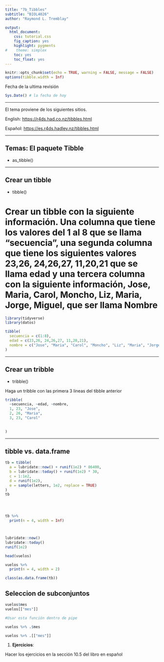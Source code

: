 ```yaml
---
title: "7b_Tibbles"
subtitle: "BIOL4026"
author: "Raymond L. Tremblay"

output:
  html_document:
    css: tutorial.css
    fig_caption: yes
    highlight: pygments
#    theme: simplex
    toc: yes
    toc_float: yes
---
```


```r
knitr::opts_chunk$set(echo = TRUE, warning = FALSE, message = FALSE)
options(tibble.width = Inf)
```

```{=html}
<style>
.list-group-item.active, .list-group-item.active:focus, .list-group-item.active:hover {
    background-color: #11c1d9;
}
</style>
```


Fecha de la ultima revisión
```r

Sys.Date() # la fecha de hoy
```

***

El tema proviene de los siguientes sitios.

English:
 <https://r4ds.had.co.nz/tibbles.html>
 
Español:
 <https://es.r4ds.hadley.nz/tibbles.html>
 
 
***


## Temas: El paquete Tibble

  - as_tibble()

***  
  
## Crear un tibble

 - tibble()
 
# Crear un tibble con la siguiente información.  Una columna que tiene los valores del 1 al 8 que se llama "secuencia", una segunda columna que tiene los siguientes valores 23,26, 24,26,27, 11,20,21 que se llama edad y una tercera columna con la siguiente información, Jose, Maria, Carol, Moncho, Liz, Maria, Jorge, Miguel, que ser llama Nombre 
 
```r
library(tidyverse)
library(datos)

tibble(
  secuencia = c(1:8),
  edad = c(23,26, 24,26,27, 11,20,21),
  nombre = c("Jose", "Maria", "Carol", "Moncho", "Liz", "Maria", "Jorge", "Miguel")
)

```
 
 
***

## Crear un tribble

 - tribble()
 
 Haga un tribble con las primera 3 lineas del tibble anterior
 
```r
tribble(
  ~secuencia, ~edad, ~nombre,
  1, 23, "Jose",
  2, 26, "Maria",
  3, 23, "Carol"
  
  
)
```


***

## tibble vs. data.frame


```r
tb = tibble(
  a = lubridate::now() + runif(1e2) * 86400,
  b = lubridate::today() + runif(1e2) * 30,
  c = 1:1e2,
  d = runif(1e2),
  e = sample(letters, 1e2, replace = TRUE)
)
tb




tb %>%
  print(n = 4, width = Inf)



lubridate::now()
lubridate::today()
runif(1e2)
```


```r
head(vuelos)

vuelos %>%
  print(n = 4, width = 2)
```



```r
class(as.data.frame(tb))
```


## Seleccion de subconjuntos 

```r
vuelos$mes
vuelos[["mes"]]

#Usar esta función dentro de pipe

vuelos %>% .$mes

vuelos %>% .[["mes"]]
```


1.  **Ejercicios**:

Hacer los ejercicios en la sección 10.5 del libro en español




  